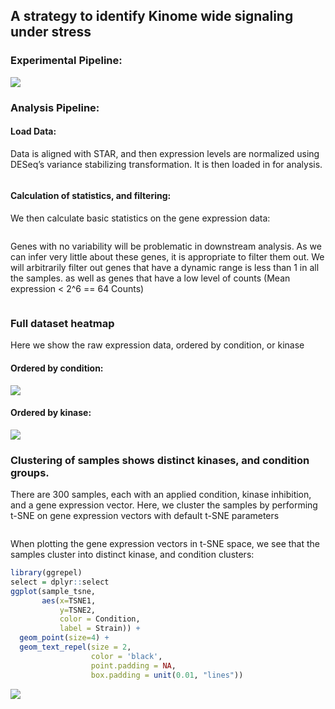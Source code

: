 ## A strategy to identify Kinome wide signaling under stress

### Experimental Pipeline:

![](img/Experiment_Cartoon.png)

### Analysis Pipeline:

#### Load Data:

Data is aligned with STAR, and then expression levels are normalized using DESeq's variance stabilizing transformation. It is then loaded in for analysis.


```r
```

#### Calculation of statistics, and filtering:

We then calculate basic statistics on the gene expression data:

```r
```

Genes with no variability will be problematic in downstream analysis. As we can infer very little about these genes, it is appropriate to filter them out. We will arbitrarily filter out genes that have a dynamic range is less than 1 in all the samples. as well as genes that have a low level of counts (Mean expression < 2^6 == 64 Counts)

```r
```


### Full dataset heatmap

Here we show the raw expression data, ordered by condition, or kinase

#### Ordered by condition:

![](img/by_condition.png)

\newpage

#### Ordered by kinase:

![](img/by_strain.png)

\newpage

### Clustering of samples shows distinct kinases, and condition groups.

There are 300 samples, each with an applied condition, kinase inhibition, and a gene expression vector. Here, we cluster the samples by performing t-SNE on gene expression vectors with default t-SNE parameters


```r
```


When plotting the gene expression vectors in t-SNE space, we see that the samples cluster into distinct kinase, and condition clusters:

```r
library(ggrepel)
select = dplyr::select
ggplot(sample_tsne,
       aes(x=TSNE1, 
           y=TSNE2, 
           color = Condition, 
           label = Strain)) +
  geom_point(size=4) +
  geom_text_repel(size = 2,
                  color = 'black',
                  point.padding = NA,
                  box.padding = unit(0.01, "lines"))

```


<!-- heirarchically clustering the t-SNE projections: -->

<!-- ```{r, echo = -1, message=FALSE} -->
<!-- # library(dendextend) -->
<!-- # -->
<!-- # dend = sample_tsne %>% -->
<!-- #   select(starts_with('TSNE')) %>% # Select the TSNE variables -->
<!-- #   dist() %>% # Euclidean distance -->
<!-- #   hclust() %>% # Heirarchical Clustering -->
<!-- #   as.dendrogram() -->
<!-- # -->
<!-- # the_bars = cbind(factor(sample_tsne$Condition), -->
<!-- #                  factor(sample_tsne$Strain)) -->
<!-- # -->
<!-- # plot(dend) -->
<!-- # colored_bars(colors = the_bars, -->
<!-- #              dend = dend, -->
<!-- #              sort_by_labels_order = TRUE) -->
<!-- # -->
<!-- ``` -->



![](img/Kinase_Pipeline.png)
\newpage
